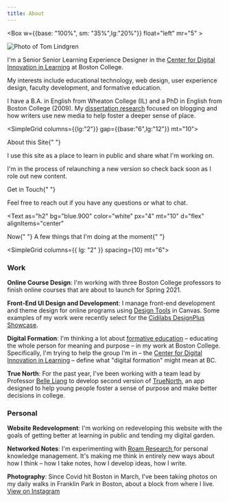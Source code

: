 ```yaml
---
title: About
---
```



<Box w={{base: "100%", sm: "35%",lg:"20%"}} float="left" mr="5" >

<Image
  boxSize="sm"
  src="../images/timlindgren-photo.jpg"
  alt="Photo of Tom Lindgren"
/>

</Box>

I'm a Senior Senior Learning Experience Designer in the [Center for Digital Innovation in Learning](https://www.bc.edu/cdil) at Boston College.

My interests include educational technology, web design, user experience design, faculty development, and
formative education.

I have a B.A. in English from Wheaton College (IL) and a PhD in English from Boston College (2009). My [dissertation research](https://mediakron.bc.edu/placeblogging) focused on blogging and how writers use new media to help foster a deeper sense of place.

<SimpleGrid columns={{lg:"2"}} gap={{base:"6",lg:"12"}} mt="10">
<Box>

<Text as="h2" bg="blue.900" color="white" px="4" size="md">
  About this Site{" "}
</Text>

I use this site as a place to learn in public and share what I'm working on.

I'm in the process of relaunching a new version so check back soon as I role out new content.

</Box>
<Box>

<Text as="h2" bg="blue.900" color="white" px="4" mb="6" d="block" size="md">
  Get in Touch{" "}
</Text>

Feel free to reach out if you have any questions or what to chat.

<Social />
</Box>
</SimpleGrid>

<Text
  as="h2"
  bg="blue.900"
  color="white"
  px="4"
  mt="10"
  d="flex"
  alignItems="center"
>
  Now{" "}
  <Text pl="5" size="md" position="relative" top="2">
    A few things that I'm doing at the moment{" "}
  </Text>
</Text>

<SimpleGrid columns={{ lg: "2" }} spacing={10} mt="6">
<Box>
<h3 mb="5" mt="8">Work </h3>

**Online Course Design**: I'm working with three Boston College professors to finish online
courses that are about to launch for Spring 2021.

**Front-End UI Design and Development**: I manage front-end development and theme design for online programs using [Design Tools](https://cidilabs.com/landing/design-tools/) in Canvas. Some examples of my work were recently select for the [Cidilabs DesignPlus Showcase](https://showcase.cidilabs.com/boston-college/).

**Digital Formation**: I'm thinking a lot about [formative education](https://www.bc.edu/content/bc-web/schools/lynch-school/about/Formative-Education.html) – educating the whole person for meaning and purpose – in my work at Boston College. Specifically, I'm trying to help the group I'm in – the [Center for Digital Innovation in Learning](https://www.bc.edu/cdil) – define what "digital formation" might mean at BC.

**True North**: For the past year, I've been working with a team lead by Professor [Belle Liang](https://www.bc.edu/bc-web/schools/lynch-school/faculty-research/faculty-directory/belle-liang.html) to develop second version of [TrueNorth](https://www.findmytruenorth.org/), an app designed to help young people foster a sense of purpose and make better decisions in college.

</Box>

<Box>

<h3 mb="5" mt="8">
  Personal
</h3>

**Website Redevelopment**: I'm working on redeveloping this website with the goals of getting better at learning in public and tending my digital garden.

**Networked Notes**: I'm experimenting with [Roam Research ](https://roamresearch.com/) for personal knowledge management. It's making me think in entirely new ways about how I think – how I take notes, how I develop ideas, how I write.

**Photography**: Since Covid hit Boston in March, I've been taking photos on my daily walks in Franklin Park in Boston, about a block from where I live. [View on Instagram](https://www.instagram.com/timothylindgren)

</Box>
</SimpleGrid>
